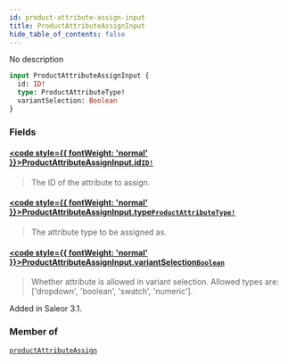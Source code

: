 ```yaml
---
id: product-attribute-assign-input
title: ProductAttributeAssignInput
hide_table_of_contents: false
---
```








No description

```graphql
input ProductAttributeAssignInput {
  id: ID!
  type: ProductAttributeType!
  variantSelection: Boolean
}
```


### Fields

#### [<code style={{ fontWeight: 'normal' }}>ProductAttributeAssignInput.<b>id</b></code>](#)<Bullet />[`ID!`](../../../developer/api-reference/scalars/id) <Badge class="secondary" text="non-null"/> <Badge class="secondary" text="scalar"/>
> The ID of the attribute to assign.
> 

#### [<code style={{ fontWeight: 'normal' }}>ProductAttributeAssignInput.<b>type</b></code>](#)<Bullet />[`ProductAttributeType!`](../../../developer/api-reference/enums/product-attribute-type) <Badge class="secondary" text="non-null"/> <Badge class="secondary" text="enum"/>
> The attribute type to be assigned as.
> 

#### [<code style={{ fontWeight: 'normal' }}>ProductAttributeAssignInput.<b>variantSelection</b></code>](#)<Bullet />[`Boolean`](../../../developer/api-reference/scalars/boolean) <Badge class="secondary" text="scalar"/>
> Whether attribute is allowed in variant selection. Allowed types are: ['dropdown', 'boolean', 'swatch', 'numeric'].

Added in Saleor 3.1.
> 



### Member of

[`productAttributeAssign`](../../../developer/api-reference/mutations/product-attribute-assign)  <Badge class="secondary" text="mutation"/>



